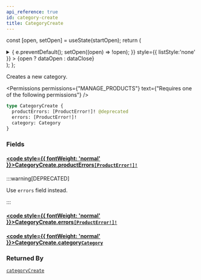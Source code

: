 ```yaml
---
api_reference: true
id: category-create
title: CategoryCreate
---
```






const [open, setOpen] = useState(startOpen);
return (
<details {...(open ? { open: true } : {})} className="details" style={{ border:'none', boxShadow:'none', background:'var(--ifm-background-color)' }}>
<summary
onClick={(e) => {
e.preventDefault();
setOpen((open) => !open);
}}
style={{ listStyle:'none' }} >
{open ? dataOpen : dataClose}
</summary>
{open && children}
</details>
);
};

Creates a new category.


<Permissions permissions={"MANAGE_PRODUCTS"} text={"Requires one of the following permissions"} />


```graphql
type CategoryCreate {
  productErrors: [ProductError!]! @deprecated
  errors: [ProductError!]!
  category: Category
}
```

### Fields

#### [<code style={{ fontWeight: 'normal' }}>CategoryCreate.<b>productErrors</b></code>](#)<Bullet />[`[ProductError!]!`](../../../api-reference/products/objects/product-error.mdx) <Badge class="badge badge--deprecated badge--secondary" text="deprecated"/> <Badge class="badge badge--secondary" text="non-null"/> <Badge class="badge badge--secondary" text="object"/> <Badge class="badge badge--secondary" text="products"/>

:::warning[DEPRECATED]

Use `errors` field instead.

:::

#### [<code style={{ fontWeight: 'normal' }}>CategoryCreate.<b>errors</b></code>](#)<Bullet />[`[ProductError!]!`](../../../api-reference/products/objects/product-error.mdx) <Badge class="badge badge--secondary" text="non-null"/> <Badge class="badge badge--secondary" text="object"/> <Badge class="badge badge--secondary" text="products"/>

#### [<code style={{ fontWeight: 'normal' }}>CategoryCreate.<b>category</b></code>](#)<Bullet />[`Category`](../../../api-reference/products/objects/category.mdx) <Badge class="badge badge--secondary" text="object"/> <Badge class="badge badge--secondary" text="products"/>

### Returned By

[`categoryCreate`](../../../api-reference/products/mutations/category-create.mdx) <Badge class="badge badge--secondary" text="mutation"/>

